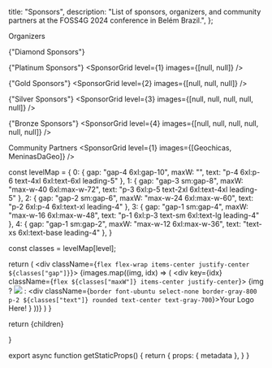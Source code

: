 
  title: "Sponsors",
  description: "List of sponsors, organizers, and community partners at the FOSS4G 2024 conference in Belém Brazil.",
};

<Heading bubble color="orange">
  Organizers
</Heading>
<SponsorGrid level={1} images={[OsGeoLogo, OsGeoBrasil, Geolibres]} />

<Heading color="red">{"Diamond Sponsors"}</Heading>
<SponsorGrid level={0} images={[null]} />

<Heading color="red">{"Platinum Sponsors"}</Heading>
<SponsorGrid level={1} images={[null, null]} />

<Heading color="red">{"Gold Sponsors"}</Heading>
<SponsorGrid level={2} images={[null, null, null]} />

<Heading color="red">{"Silver Sponsors"}</Heading>
<SponsorGrid level={3} images={[null, null, null, null, null]} />

<Heading color="red">{"Bronze Sponsors"}</Heading>
<SponsorGrid level={4} images={[null, null, null, null, null, null]} />

<Heading color="orange">Community Partners</Heading>
<SponsorGrid level={1} images={[Geochicas, MeninasDaGeo]} />


  const levelMap = {
    0: {
      gap: "gap-4 6xl:gap-10",
      maxW: "",
      text: "p-4 6xl:p-6 text-4xl 6xl:text-6xl leading-5"
    },
    1: {
      gap: "gap-3 sm:gap-8",
      maxW: "max-w-40 6xl:max-w-72",
      text: "p-3 6xl:p-5 text-2xl 6xl:text-4xl leading-5"
    },
    2: {
      gap: "gap-2 sm:gap-6",
      maxW: "max-w-24 6xl:max-w-60",
      text: "p-2 6xl:p-4 6xl:text-xl leading-4"
    },
    3: {
      gap: "gap-1 sm:gap-4",
      maxW: "max-w-16 6xl:max-w-48",
      text: "p-1 6xl:p-3 text-sm 6xl:text-lg leading-4"
    },
    4: {
      gap: "gap-1 sm:gap-2",
      maxW: "max-w-12 6xl:max-w-36",
      text: "text-xs 6xl:text-base leading-4"
    },
  }

  const classes = levelMap[level];

  return (
    <div className={`flex flex-wrap items-center justify-center ${classes["gap"]}`}>
      {images.map((img, idx) => (
        <div key={idx} className={`flex ${classes["maxW"]} items-center justify-center`}>
          {img ? 
            <Image placeholder="blur" src={img} className="max-w-full h-auto" /> : 
            <div className={`border font-ubuntu select-none border-gray-800 p-2 ${classes["text"]} rounded text-center text-gray-700`}>Your Logo Here!</div>
            }
        </div>
      ))}
    </div>
  )
}

  return <MdxLayout metadata={metadata}>{children}</MdxLayout>

}

export async function getStaticProps() {
  return {
    props: {
      metadata
    },
  }
}